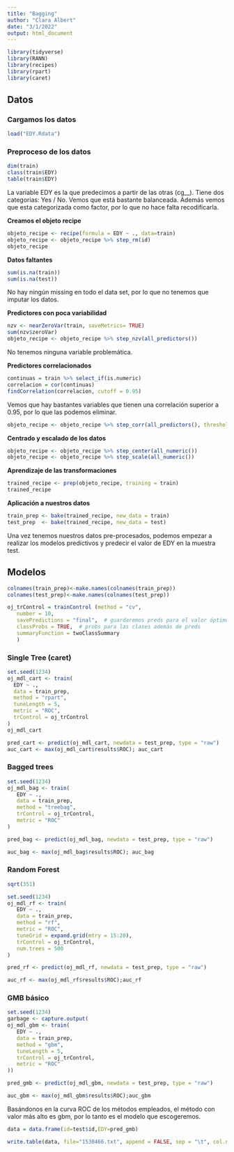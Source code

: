 ```yaml
---
title: "Bagging"
author: "Clara Albert"
date: "3/1/2022"
output: html_document
---
```


```r
library(tidyverse)
library(RANN)
library(recipes)
library(rpart)
library(caret)
```

## Datos

### Cargamos los datos
```r
load("EDY.Rdata")
```

### Preproceso de los datos
```r
dim(train)
class(train$EDY)
table(train$EDY)
```

La variable EDY es la que predecimos a partir de las otras (cg__). Tiene dos categorias: Yes / No. Vemos que está bastante balanceada. Además vemos que esta categorizada como factor, por lo que no hace falta recodificarla.

**Creamos el objeto recipe**
```r
objeto_recipe <- recipe(formula = EDY ~ ., data=train) 
objeto_recipe <- objeto_recipe %>% step_rm(id)
objeto_recipe
```

**Datos faltantes**
```r
sum(is.na(train))
sum(is.na(test))
```

No hay ningún missing en todo el data set, por lo que no tenemos que imputar los datos.

**Predictores con poca variabilidad**
```r
nzv <- nearZeroVar(train, saveMetrics= TRUE)
sum(nzv$zeroVar)
objeto_recipe <- objeto_recipe %>% step_nzv(all_predictors())
```

No tenemos ninguna variable problemática.

**Predictores correlacionados**
```r
continuas = train %>% select_if(is.numeric)
correlacion = cor(continuas)
findCorrelation(correlacion, cutoff = 0.95)
```

Vemos que hay bastantes variables que tienen una correlación superior a 0.95, por lo que las podemos eliminar.
```r
objeto_recipe <- objeto_recipe %>% step_corr(all_predictors(), threshold = 0.95)
```

**Centrado y escalado de los datos**
```r
objeto_recipe <- objeto_recipe %>% step_center(all_numeric())
objeto_recipe <- objeto_recipe %>% step_scale(all_numeric())
```

**Aprendizaje de las transformaciones**
```r
trained_recipe <- prep(objeto_recipe, training = train)
trained_recipe
```

**Aplicación a nuestros datos**
```r
train_prep <- bake(trained_recipe, new_data = train)
test_prep  <- bake(trained_recipe, new_data = test)
```

Una vez tenemos nuestros datos pre-procesados, podemos empezar a realizar los modelos predictivos y predecir el valor de EDY en la muestra test.

## Modelos
```r
colnames(train_prep)<-make.names(colnames(train_prep))
colnames(test_prep)<-make.names(colnames(test_prep))

oj_trControl = trainControl (method = "cv",
   number = 10,
   savePredictions = "final",  # guardaremos preds para el valor óptimo del parámetro a tunear
   classProbs = TRUE,  # probs para las clases además de preds
   summaryFunction = twoClassSummary
   )
```

### Single Tree (caret)

```r
set.seed(1234)
oj_mdl_cart <- train(
  EDY ~ .,
  data = train_prep,
  method = "rpart",
  tuneLength = 5,
  metric = "ROC",
  trControl = oj_trControl
)
oj_mdl_cart

pred_cart <- predict(oj_mdl_cart, newdata = test_prep, type = "raw")
auc_cart <- max(oj_mdl_cart$results$ROC); auc_cart
```


### Bagged trees
```r
set.seed(1234)
oj_mdl_bag <- train(
   EDY ~ ., 
   data = train_prep, 
   method = "treebag",
   trControl = oj_trControl,
   metric = "ROC"
)

pred_bag <- predict(oj_mdl_bag, newdata = test_prep, type = "raw")

auc_bag <- max(oj_mdl_bag$results$ROC); auc_bag
```

### Random Forest
```r
sqrt(351)

set.seed(1234)
oj_mdl_rf <- train(
   EDY ~ ., 
   data = train_prep, 
   method = "rf",
   metric = "ROC",
   tuneGrid = expand.grid(mtry = 15:20),
   trControl = oj_trControl,
   num.trees = 500
)

pred_rf <- predict(oj_mdl_rf, newdata = test_prep, type = "raw")

auc_rf <- max(oj_mdl_rf$results$ROC);auc_rf
```

### GMB básico
```r
set.seed(1234)
garbage <- capture.output(
oj_mdl_gbm <- train(
   EDY ~ ., 
   data = train_prep, 
   method = "gbm",
   tuneLength = 5,
   trControl = oj_trControl,
   metric = "ROC"
))

pred_gmb <- predict(oj_mdl_gbm, newdata = test_prep, type = "raw")

auc_gbm <- max(oj_mdl_gbm$results$ROC);auc_gbm
```
Basándonos en la curva ROC de los métodos empleados, el método con valor más alto es gbm, por lo tanto es el modelo que escogeremos. 

```r
data = data.frame(id=test$id,EDY=pred_gmb)

write.table(data, file="1530466.txt", append = FALSE, sep = "\t", col.names = TRUE, row.names = FALSE)
```


